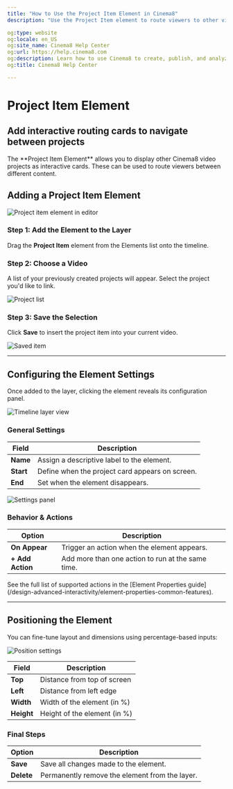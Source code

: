 ```yaml
---
title: "How to Use the Project Item Element in Cinema8"
description: "Use the Project Item element to route viewers to other videos by displaying interactive project cards."

og:type: website
og:locale: en_US
og:site_name: Cinema8 Help Center
og:url: https://help.cinema8.com
og:description: Learn how to use Cinema8 to create, publish, and analyze interactive videos.
og:title: Cinema8 Help Center

---
```



# Project Item Element

## Add interactive routing cards to navigate between projects

<Callout type="info">
The **Project Item Element** allows you to display other Cinema8 video projects as interactive cards. These can be used to route viewers between different content.
</Callout>

## Adding a Project Item Element

![Project item element in editor](/screenshot/advanced-interactivity/projectItem-1.webp)

<Steps>

### Step 1: Add the Element to the Layer

Drag the **Project Item** element from the Elements list onto the timeline.

### Step 2: Choose a Video

A list of your previously created projects will appear. Select the project you'd like to link.

![Project list](/screenshot/advanced-interactivity/projectItem-2.webp)

### Step 3: Save the Selection

Click **Save** to insert the project item into your current video.

![Saved item](/screenshot/advanced-interactivity/projectItem-3.webp)

</Steps>

---

## Configuring the Element Settings

Once added to the layer, clicking the element reveals its configuration panel.

![Timeline layer view](/screenshot/advanced-interactivity/projectItem-4.webp)

### General Settings

| Field       | Description |
|-------------|-------------|
| **Name**    | Assign a descriptive label to the element. |
| **Start**   | Define when the project card appears on screen. |
| **End**     | Set when the element disappears. |

![Settings panel](/screenshot/advanced-interactivity/projectItem-5.webp)

### Behavior & Actions

| Option            | Description |
|-------------------|-------------|
| **On Appear**     | Trigger an action when the element appears. |
| **+ Add Action**  | Add more than one action to run at the same time. |

<Callout type="default">
See the full list of supported actions in the [Element Properties guide](/design-advanced-interactivity/element-properties-common-features).
</Callout>

---

## Positioning the Element

You can fine-tune layout and dimensions using percentage-based inputs:

![Position settings](/screenshot/advanced-interactivity/projectItem-6.webp)

| Field         | Description |
|---------------|-------------|
| **Top**       | Distance from top of screen |
| **Left**      | Distance from left edge |
| **Width**     | Width of the element (in %) |
| **Height**    | Height of the element (in %) |

### Final Steps

| Option     | Description |
|------------|-------------|
| **Save**   | Save all changes made to the element. |
| **Delete** | Permanently remove the element from the layer. |

 